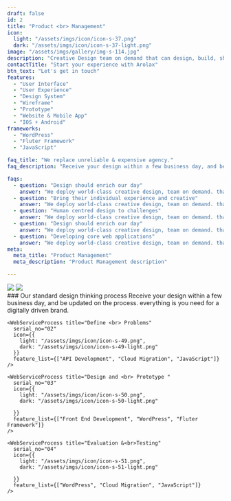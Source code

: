 ---
draft: false
id: 2
title: "Product <br> Management"
icon:
  light: "/assets/imgs/icon/icon-s-37.png"
  dark: "/assets/imgs/icon/icon-s-37-light.png"
image: "/assets/imgs/gallery/img-s-114.jpg"
description: "Creative Design team on demand that can design, build, ship and scale your real has development agency."
contactTitle: "Start your experience with Arolax"
btn_text: "Let's get in touch"
features:
  - "User Interface"
  - "User Experience"
  - "Design System"
  - "Wireframe"
  - "Prototype"
  - "Website & Mobile App"
  - "IOS + Android"
frameworks:
  - "WordPress"
  - "Fluter Framework"
  - "JavaScript"

faq_title: "We replace unreliable & expensive agency."
faq_description: "Receive your design within a few business day, and be updated on the process. Everything you need for a digitally driven brand. defined proposition. have on conceptual realization. Logo, type, look, feel, tone, movement, content - we've got it covered."

faqs:
  - question: "Design should enrich our day"
    answer: "We deploy world-class creative design, team on demand. that can design surest measure's of success is when a client partner with more than once build ship scale."
  - question: "Bring their individual experience and creative"
    answer: "We deploy world-class creative design, team on demand. that can design surest measure's of success is when a client partner with more than once build ship scale."
  - question: "Human centred design to challenges"
    answer: "We deploy world-class creative design, team on demand. that can design surest measure's of success is when a client partner with more than once build ship scale."
  - question: "Design should enrich our day"
    answer: "We deploy world-class creative design, team on demand. that can design surest measure's of success is when a client partner with more than once build ship scale."
  - question: "Developing core web applications"
    answer: "We deploy world-class creative design, team on demand. that can design surest measure's of success is when a client partner with more than once build ship scale."
meta:
  meta_title: "Product Management"
  meta_description: "Product Management description"

---

<div className=" grid gap-[15px] md:gap-[30px] grid-cols-2">
  <img src="/assets/imgs/gallery/img-s-115.jpg"/>
  <img src="/assets/imgs/gallery/img-s-116.jpg"/>
</div>

<div className="grid gap-y-[10px] gap-x-[60px] lg:grid-cols-[1fr,410px] py-[60px] lg:py-[120px] 2xl:py-[150px]">
  ### Our standard design thinking process
  Receive your design within a few business day, and be updated on the process. everything is you need for a digitally driven brand.
  <div className="mt-[38px] xl:mt-[48px] grid gap-y-[50px] gap-x-[30px] xl:gap-x-[65px] sm:grid-cols-2 lg:grid-cols-4 col-span-full">
    <WebServiceProcess title="User <br> Research"
      serial_no="01"
      icon={{
        light: "/assets/imgs/icon/icon-s-48.png",
        dark: "/assets/imgs/icon/icon-s-48-light.png"
      }}
      feature_list={["WordPress", "Front End Development", "Fluter Framework"]}
    />

    <WebServiceProcess title="Define <br> Problems"
      serial_no="02"
      icon={{
        light: "/assets/imgs/icon/icon-s-49.png",
        dark: "/assets/imgs/icon/icon-s-49-light.png"
      }}
      feature_list={["API Development", "Cloud Migration", "JavaScript"]}
    />

    <WebServiceProcess title="Design and <br> Prototype "
      serial_no="03"
      icon={{
        light: "/assets/imgs/icon/icon-s-50.png",
        dark: "/assets/imgs/icon/icon-s-50-light.png"
        
      }}
      feature_list={["Front End Development", "WordPress", "Fluter Framework"]}
    />

    <WebServiceProcess title="Evaluation &<br>Testing"
      serial_no="04"
      icon={{
        light: "/assets/imgs/icon/icon-s-51.png",
        dark: "/assets/imgs/icon/icon-s-51-light.png"
        
      }}
      feature_list={["WordPress", "Cloud Migration", "JavaScript"]}
    />
  </div>
</div>
